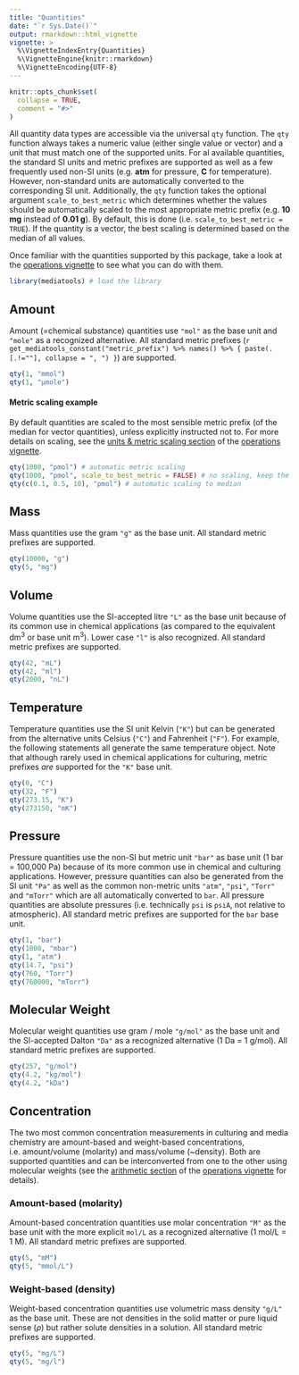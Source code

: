 ```yaml
---
title: "Quantities"
date: "`r Sys.Date()`"
output: rmarkdown::html_vignette
vignette: >
  %\VignetteIndexEntry{Quantities}
  %\VignetteEngine{knitr::rmarkdown}
  %\VignetteEncoding{UTF-8}
---
```


```r
knitr::opts_chunk$set(
  collapse = TRUE,
  comment = "#>"
)
```

All quantity data types are accessible via the universal `qty` function. The `qty` function always takes a numeric value (either single value or vector) and a unit that must match one of the supported units. For al available quantities, the standard SI units and metric prefixes are supported as well as a few frequently used non-SI units (e.g. **atm** for pressure, **C** for temperature). However, non-standard units are automatically converted to the corresponding SI unit. Additionally, the `qty` function takes the optional argument `scale_to_best_metric` which determines whether the values should be automatically scaled to the most appropriate metric prefix (e.g. **10 mg** instead of **0.01 g**). By default, this is done (i.e. `scale_to_best_metric = TRUE`). If the quantity is a vector, the best scaling is determined based on the median of all values.

Once familiar with the quantities supported by this package, take a look at the [operations vignette](operations.html) to see what you can do with them.

```r
library(mediatools) # load the library
```

## Amount

Amount (=chemical substance) quantities use `"mol"` as the base unit and `"mole"` as a recognized alternative. All standard metric prefixes (`r get_mediatools_constant("metric_prefix") %>% names() %>% { paste(.[.!=""], collapse = ", ") }`) are supported.

```r
qty(1, "mmol")
qty(1, "µmole")
```

#### Metric scaling example

By default quantities are scaled to the most sensible metric prefix (of the median for vector quantities), unless explicitly instructed not to. For more details on scaling, see the [units & metric scaling section](operations.html#units-metric-scaling) of the [operations vignette](operations.html).

```r
qty(1000, "pmol") # automatic metric scaling
qty(1000, "pmol", scale_to_best_metric = FALSE) # no scaling, keep the unit
qty(c(0.1, 0.5, 10), "pmol") # automatic scaling to median
```

## Mass

Mass quantities use the gram `"g"` as the base unit. All standard metric prefixes are supported.

```r
qty(10000, "g")
qty(5, "mg")
```

## Volume

Volume quantities use the SI-accepted litre `"L"` as the base unit because of its common use in chemical applications (as compared to the equivalent dm$^3$ or base unit m$^3$). Lower case `"l"` is also recognized. All standard metric prefixes are supported.

```r
qty(42, "mL")
qty(42, "ml")
qty(2000, "nL")
```

## Temperature

Temperature quantities use the SI unit Kelvin (`"K"`) but can be generated from the alternative units Celsius (`"C"`) and Fahrenheit (`"F"`). For example, the following statements all generate the same temperature object. Note that although rarely used in chemical applications for culturing, metric prefixes _are_ supported for the `"K"` base unit.

```r
qty(0, "C")
qty(32, "F")
qty(273.15, "K")
qty(273150, "mK")
```

## Pressure

Pressure quantities use the non-SI but metric unit `"bar"` as base unit (1 bar = 100,000 Pa) because of its more common use in chemical and culturing applications. However, pressure quantities can also be generated from the SI unit `"Pa"` as well as the common non-metric units `"atm"`, `"psi"`, `"Torr"` and `"mTorr"` which are all automatically converted to `bar`. All pressure quantities are absolute pressures (i.e. technically `psi` is `psiA`, not relative to atmospheric). All standard metric prefixes are supported for the `bar` base unit.

```r
qty(1, "bar")
qty(1000, "mbar")
qty(1, "atm")
qty(14.7, "psi") 
qty(760, "Torr")
qty(760000, "mTorr")
```

## Molecular Weight

Molecular weight quantities use gram / mole `"g/mol"` as the base unit and the SI-accepted Dalton `"Da"` as a recognized alternative (1 Da = 1 g/mol). All standard metric prefixes are supported.

```r
qty(257, "g/mol")
qty(4.2, "kg/mol")
qty(4.2, "kDa")
```

## Concentration

The two most common concentration measurements in culturing and media chemistry are amount-based and weight-based concentrations, i.e. amount/volume (molarity) and mass/volume (~density). Both are supported quantities and can be interconverted from one to the other using molecular weights (see the [arithmetic section](operations.html#units-metric-scaling) of the [operations vignette](operations.html) for details).

### Amount-based (molarity)

Amount-based concentration quantities use molar concentration `"M"` as the base unit with the more explicit `mol/L` as a recognized alternative (1 mol/L = 1 M). All standard metric prefixes are supported.

```r
qty(5, "mM")
qty(5, "mmol/L")
```

### Weight-based (density)

Weight-based concentration quantities use volumetric mass density `"g/L"` as the base unit. These are not densities in the solid matter or pure liquid sense ($\rho$) but rather solute densities in a solution. All standard metric prefixes are supported.

```r
qty(5, "mg/L")
qty(5, "mg/l")
```


